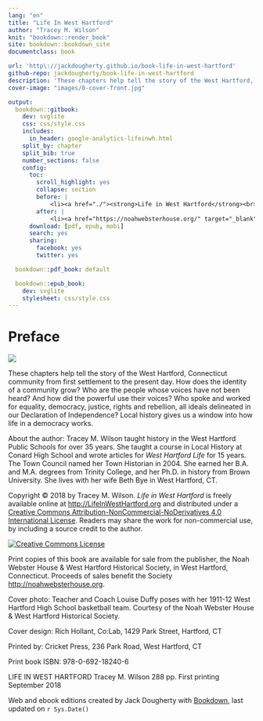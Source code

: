```yaml
---
lang: "en"
title: "Life In West Hartford"
author: "Tracey M. Wilson"
knit: "bookdown::render_book"
site: bookdown::bookdown_site
documentclass: book

url: 'http\://jackdougherty.github.io/book-life-in-west-hartford'
github-repo: jackdougherty/book-life-in-west-hartford
description: 'These chapters help tell the story of the West Hartford, Connecticut community from first settlement to the present day. How does the identity of a community grow? Who are the people whose voices have not been heard? And how did the powerful use their voices? Who spoke and worked for equality, democracy, justice, rights and rebellion, all ideals delineated in our Declaration of Independence? Local history gives us a window into how life in a democracy works.'
cover-image: "images/0-cover-front.jpg"

output:
  bookdown::gitbook:
    dev: svglite
    css: css/style.css
    includes:
      in_header: google-analytics-lifeinwh.html
    split_by: chapter
    split_bib: true
    number_sections: false
    config:
      toc:
        scroll_highlight: yes
        collapse: section
        before: |
            <li><a href="./"><strong>Life in West Hartford</strong><br>by Tracey M. Wilson</a></li>
        after: |
            <li><a href="https://noahwebsterhouse.org/" target="_blank">Buy the book from</br>Noah Webster House<br>and West Hartford<br>Historical Society</a></li>
      download: [pdf, epub, mobi]
      search: yes
      sharing:
        facebook: yes
        twitter: yes

  bookdown::pdf_book: default

  bookdown::epub_book:
    dev: svglite
    stylesheet: css/style.css
---
```

# Preface {-}

![ ](images/0-cover-back-and-front-web.jpg)

These chapters help tell the story of the West Hartford, Connecticut community from first settlement to the present day. How does the identity of a community grow? Who are the people whose voices have not been heard? And how did the powerful use their voices? Who spoke and worked for equality, democracy, justice, rights and rebellion, all ideals delineated in our Declaration of Independence? Local history gives us a window into how life in a democracy works.

About the author: Tracey M. Wilson taught history in the West Hartford Public Schools for over 35 years. She taught a course in Local History at Conard High School and wrote articles for ​*West Hartford Life* for 15 years. The Town Council named her Town Historian in 2004. She earned her B.A. and M.A. degrees from Trinity College, and her Ph.D. in history from Brown University. She lives with her wife Beth Bye in West Hartford, CT.

Copyright © 2018 by Tracey M. Wilson. *Life in West Hartford* is freely available online at <http://LifeInWestHartford.org> and distributed under a <a rel="license" href="http://creativecommons.org/licenses/by-nc-nd/4.0/">Creative Commons Attribution-NonCommercial-NoDerivatives 4.0 International License</a>. Readers may share the work for non-commercial use, by including a source credit to the author.

<a rel="license" href="http://creativecommons.org/licenses/by-nc-nd/4.0/"><img alt="Creative Commons License" style="border-width:0" src="images/cc-by-nc-nd-88x31.png" /></a>

Print copies of this book are available for sale from the publisher, the Noah Webster House & West Hartford Historical Society, in West Hartford, Connecticut. Proceeds of sales benefit the Society <http://noahwebsterhouse.org>.

Cover photo: Teacher and Coach Louise Duffy poses with her 1911-12 West Hartford High School basketball team. Courtesy of the Noah Webster House & West Hartford Historical Society.

Cover design: Rich Hollant, Co:Lab, 1429 Park Street, Hartford, CT

Printed by: Cricket Press, 236 Park Road, West Hartford, CT

Print book ISBN: 978-0-692-18240-6

LIFE IN WEST HARTFORD
Tracey M. Wilson
288 pp.
First printing September 2018

Web and ebook editions created by Jack Dougherty with [Bookdown](https://bookdown.org), last updated on `r Sys.Date()`
